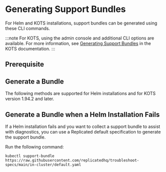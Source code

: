 

# Generating Support Bundles

For Helm and KOTS installations, support bundles can be generated using these CLI commands.

:::note
For KOTS, using the admin console and additional CLI options are available. For more information, see [Generating Support Bundles](https://docs.replicated.com/enterprise/troubleshooting-an-app) in the KOTS documentation.
:::

## Prerequisite

<InstallPlugin/>


## Generate a Bundle

The following methods are supported for Helm installations and for KOTS version 1.94.2 and later.
<GenerateBundle/>

## Generate a Bundle when a Helm Installation Fails

If a Helm installation fails and you want to collect a support bundle to assist with diagnostics, you can use a Replicated default specification to generate the support bundle.

Run the following command:

```
kubectl support-bundle https://raw.githubusercontent.com/replicatedhq/troubleshoot-specs/main/in-cluster/default.yaml
```